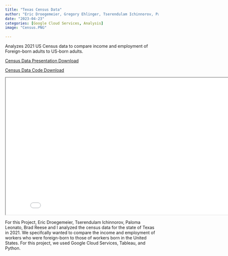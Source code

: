 ```yaml
---
title: "Texas Census Data"
author: "Eric Droegemeier, Gregory Ehlinger, Tserendulam Ichinnorov, Paloma Leonato, Brad Reese"
date: "2023-04-23"
categories: [Google Cloud Services, Analysis]
image: "Census.PNG"
    
---
```


Analyzes 2021 US Census data to compare income and employment of Foreign-born adults to US-born adults.

<a href="CensusData.pdf" download="CensusData.pdf" class="download-btn">Census Data Presentation Download</a>

<a href="Code.xlsx" download="Code.xlsx" class="download-btn">Census Data Code Download</a>

<iframe
  width="850"
  height="450"
  src="Census.PNG">
</iframe>
 
For this Project, Eric Droegemeier, Tserendulam Ichinnorov, Paloma Leonato, Brad Reese and I analyzed the census data for the state of Texas in 2021. We specifcally wanted to compare the income and employment of workers who were foreign-born to those of workers born in the United States. For this project, we used Google Cloud Services, Tableau, and Python.

